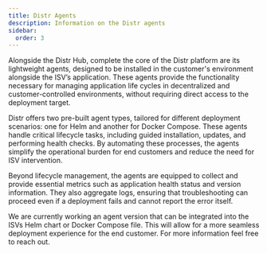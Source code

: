 ```yaml
---
title: Distr Agents
description: Information on the Distr agents
sidebar:
  order: 3
---
```



Alongside the Distr Hub, complete the core of the Distr platform are its lightweight agents, designed to be installed in the customer's environment alongside the ISV’s application. These agents provide the functionality necessary for managing application life cycles in decentralized and customer-controlled environments, without requiring direct access to the deployment target.

Distr offers two pre-built agent types, tailored for different deployment scenarios: one for Helm and another for Docker Compose. These agents handle critical lifecycle tasks, including guided installation, updates, and performing health checks. By automating these processes, the agents simplify the operational burden for end customers and reduce the need for ISV intervention.

Beyond lifecycle management, the agents are equipped to collect and provide essential metrics such as application health status and version information. They also aggregate logs, ensuring that troubleshooting can proceed even if a deployment fails and cannot report the error itself.

<Aside>
  We are currently working an agent version that can be integrated into the ISVs
  Helm chart or Docker Compose file. This will allow for a more seamless
  deployment experience for the end customer. For more information feel free to
  reach out.
</Aside>
